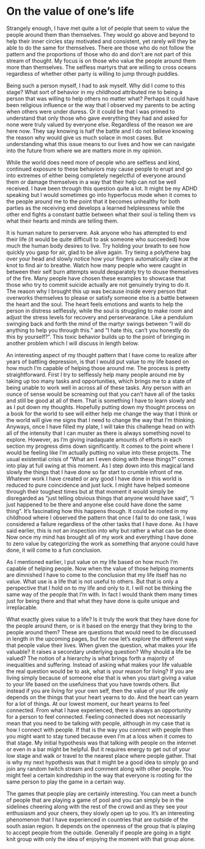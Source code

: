 # On the value of one's life {#sec-on-the-value-of-ones-life}

Strangely enough, I have met quite a lot of people that seem to value the people around them than themselves. They would go above and beyond to help their inner circles stay motivated and consistent, yet rarely will they be able to do the same for themselves. There are those who do not follow the pattern and the proportions of those who do and don't are not part of this stream of thought. My focus is on those who value the people around them more than themselves. The selfless martyrs that are willing to cross oceans regardless of whether other party is willing to jump through puddles. 

Being such a person myself, I had to ask myself. Why did I come to this stage? What sort of behavior in my childhood attributed me to being a person that was willing to help others no matter what? Perhaps it could have been religious influence or the way that I observed my parents to be acting when others were under duress. Or it could be that I was primed to understand that only those who gave everything they had and asked for none were truly valued by everyone else. Regardless of the reason we are here now. They say knowing is half the battle and I do not believe knowing the reason why would give us much solace in most cases. But understanding what this issue means to our lives and how we can navigate into the future from where we are matters more in my opinion.

While the world does need more of people who are selfless and kind, continued exposure to these behaviors may cause people to erupt and go into extremes of either being completely negelctful of everyone around them or damage themselves in a way that their help can not be well received. I have been through this question quite a lot. It might be my ADHD speaking but I would sometimes go into hyperfocus mode when it comes to the people around me to the point that it becomes unhealthy for both parties as the receiving end develops a learned helplessness while the other end fights a constant battle between what their soul is telling them vs what their hearts and minds are telling them. 

It is human nature to perservere. Ask anyone who has attempted to end their life (it would be quite difficult to ask someone who succeeded) how much the human body desires to live. Try holding your breath to see how quickly you gasp for air, glad to be alive again. Try tieing a polythene bag over your head and slowly notice how your fingers automatically claw at the knot to find air to breathe. Watch how many people who were caught in between their self burn attempts would desparately try to douse themselves of the fire. Many people have chosen these examples to showcase that those who try to commit suicide actually are not genuinely trying to do it. The reason why I brought this up was because inside every person that overworks themselves to please or satisfy someone else is a battle between the heart and the soul. The heart feels emotions and wants to help the person in distress selflessly, while the soul is struggling to make room and adjust the stress levels for recovery and perservearance. Like a pendulum swinging back and forth the mind of the martyr swings between "I will do anything to help you through this." and "I hate this, can't you honestly do this by yourself?". This toxic behavior builds up to the point of bringing in another problem which I will discuss in length below. 

An interesting aspect of my thought pattern that I have come to realize after years of battling depression, is that I would put value to my life based on how much I'm capable of helping those around me. The process is pretty straightforward. First I try to selflessly help many people around me by taking up too many tasks and opportunities, which brings me to a state of being unable to work well in across all of these tasks. Any person with an ounce of sense would be screaming out that you can't have all of the tasks and still be good at all of them. That is something I have to learn slowly and as I put down my thoughts. Hopefully putting down my thought process on a book for the world to see will either help me change the way that I think or the world will give me signs that I need to change the way that I'm thinking. Anyways, once I have filled my plate, I will take this challenge head on with all of the intensity that I can muster as there is always something novel to explore. However, as I'm giving inadaquate amounts of efforts in each section my progress dims down significantly. It comes to the point where I would be feeling like I'm actually putting no value into these projects. The usual existential crisis of "What am I even doing with these things?" comes into play at full swing at this moment. As I step down into this magical land slowly the things that I have done so far start to crumble infront of me. Whatever work I have created or any good I have done in this world is reduced to pure coincidence and just luck. I might have helped someone through their toughest times but at that moment it would simply be disregarded as "just telling obvious things that anyone would have said", "I just happened to be there and anyone else could have done the same thing". It's fascinating how this happens though. It could be rooted in my childhood where I observed the pattern that once I fail to do one task, I was considered a failure regardless of the other tasks that I have done. As I have said earlier, this is not an inspection into why but rather a what can be done. Now once my mind has brought all of my work and everything I have done to zero value by categorizing the work as something that anyone could have done, it will come to a fun conclusion. 

As I mentioned earlier, I put value on my life based on how much I'm capable of helping people. Now when the value of those helping moments are dimnished I have to come to the conclusion that my life itself has no value. What use is a life that is not useful to others. But that is only a perspective that I hold on to my life and only to it. I will not be thinking the same way of the people that I'm with. In fact I would thank them many times just for being there and that what they have done is quite unique and irreplacable. 

What exactly gives value to a life? Is it truly the work that they have done for the people around them, or is it based on the energy that they bring to the people around them? These are questions that would need to be discussed in length in the upcoming pages, but for now let's explore the different ways that people value their lives. When given the question, what makes your life valuable? It raises a secondary underlying question? Why should a life be valued? The notion of a hierarchy is what brings forth a majority of inequalities and suffering. Instead of asking what makes your life valuable the real question would be to ask, what is your reason for living? If you are living simply because of someone else that is when you start giving a value to your life based on the usefulness that you have towrds others. But instead if you are living for your own self, then the value of your life only depends on the things that your heart yearns to do. And the heart can yearn for a lot of things. At our lowest moment, our heart yearns to feel connected. From what I have experienced, there is always an opportunity for a person to feel connected. Feeling connected does not necessarily mean that you need to be talking with people, although in my case that is how I connect with people. If that is the way you connect with people then you might want to stay tuned because even I'm at a loss when it comes to that stage. My initial hypothesis was that talking with people on the internet or even in a bar might be helpful. But it requires energy to get out of your low stage and walk or travel to the nearest place where people gather. That is why my next hypothesis was that it might be a good idea to simply go and join any random twitch stream and comment along with other people. You might feel a certain kindredship in the way that everyone is rooting for the same person to play the game in a certain way. 

The games that people play are certainly interesting. You can meet a bunch of people that are playing a game of pool and you can simply be in the sidelines cheering along with the rest of the crowd and as they see your enthusiasm and your cheers, they slowly open up to you. It's an interesting phenomenon that I have experienced in countries that are outside of the south asian region. It depends on the openness of the group that is playing to accept people from the outside. Generally if people are going in a tight knit group with only the idea of enjoying the moment with that group alone.
